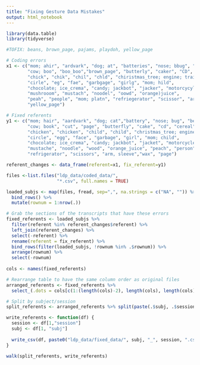 ```yaml
---
title: "Fixing Gesture Data Mistakes"
output: html_notebook
---
```


```r
library(data.table)
library(tidyverse)
```

```r
#TOFIX: beans, brown_page, pajams, playdoh, yellow_page

# Coding errors
x1 <- c("mom; ahir", "ardvark", "dog; at", "batteries", "nose; bbug", "beans", 
        "cow; boo", "boo_boo","brown_page", "butterly", "caker", "CD", "cerea", 
        "chick", "chik", "chil", "chld", "chiristmas_tree; engine; train", 
        "cirle", "eg", "fae", "garbgage", "girlg", "mom; hild", 
        "chocolate; ice_crema", "candy; jackbot", "jacker", "motorcycyle", 
        "mushrooom", "mustach", "noodel", "oowd", "orange)juice",
        "peah", "people", "mom; platn", "refriegerator", "scissor", "arm; seleeve", "wc", 
        "yellow_page")

# Fixed referents
y1 <- c("mom; hair", "aardvark", "dog; cat","battery", "nose; bug", "bean", 
        "cow; book", "cut", "page", "butterfly", "cake", "cd", "cereal", 
        "chicken", "chicken", "child", "child", "christmas_tree; engine; train", 
        "circle", "egg", "face", "garbage", "girl", "mom; child", 
        "chocolate; ice_crema", "candy; jackbot", "jacket", "motorcycle", "mushroom",
        "mustache", "noodle", "wood", "orange_juice", "peach", "person", "mom; plant", 
        "refrigerator", "scissors", "arm, sleeve","wax", "page")

referent_changes <- data_frame(referent=x1, fix_referent=y1)
```

```r
files <-list.files("ldp_data/coded_data/", 
                   "*.csv", full.names = TRUE)

loaded_subjs <- map(files, fread, sep=",", na.strings = c("NA", "")) %>%
  bind_rows() %>%
  mutate(rownum = 1:nrow(.))

# Grab the sections of the transcripts that have these errors
fixed_referents <- loaded_subjs %>%
  filter(referent %in% referent_changes$referent) %>%
  left_join(referent_changes) %>%
  select(-referent) %>%
  rename(referent = fix_referent) %>%
  bind_rows(filter(loaded_subjs, !rownum %in% .$rownum)) %>%
  arrange(rownum) %>%
  select(-rownum)
  
cols <- names(fixed_referents) 

# Rearrange table to have the same column order as original files
arranged_referents <- fixed_referents %>%
  select_(.dots = cols[c(1:(length(cols)-2), length(cols), length(cols)-1) ])

# Split by subject/session
split_referents <- arranged_referents %>% split(paste(.$subj, .$session, sep = "_"))

write_referents <- function(df) {
  session <- df[1,"session"]
  subj <- df[1, "subj"]
  
  write_csv(df, paste0("ldp_data/fixed_data/", subj, "_", session, ".csv"), na = "")
}

walk(split_referents, write_referents)
```

